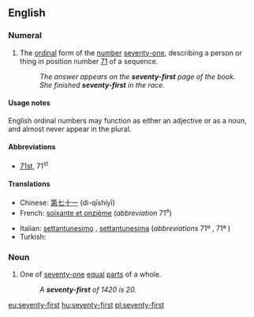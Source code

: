 ==English==
{{ordinalbox|en|70th|71st|72nd|seventieth|seventy-second|card=seventy-one}}

===Numeral===
{{head|en|numeral}}

# {{context|ordinal|lang=en}} The [[ordinal]] form of the [[number]] [[seventy-one]], describing a person or thing in position number [[71]] of a sequence.
#: ''The answer appears on the '''seventy-first''' page of the book.''
#: ''She finished '''seventy-first''' in the race.''

====Usage notes====

English ordinal numbers may function as either an adjective or as a noun, and almost never appear in the plural.

====Abbreviations====
* [[71st]], 71<sup>st</sup>

====Translations====
{{trans-top|ordinal number 71st}}
* Chinese: [[第七十一]] (dì-qīshíyī)
* French: [[soixante et onzième]] (''abbreviation'' 71<sup>e</sup>)
{{trans-mid}}
* Italian: [[settantunesimo]] {{g|m}}, [[settantunesima]] {{g|f}} (''abbreviations'' 71º {{g|m}}, 71ª {{g|f}})
* Turkish: {{t|tr|yetmiş birinci}}
{{trans-bottom}}

===Noun===
{{en-noun}}

# {{context|fractional|lang=en}} One of [[seventy-one]] [[equal]] [[part]]s of a whole.
#: ''A '''seventy-first''' of 1420 is 20.''

[[eu:seventy-first]]
[[hu:seventy-first]]
[[pl:seventy-first]]